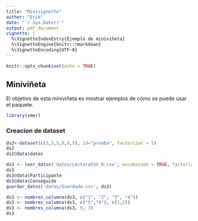 ```yaml
---
title: "Minivignette"
author: "Erik"
date: "`r Sys.Date()`"
output: pdf_document
vignette: |
  %\VignetteIndexEntry{Ejemplo de miniviñeta}
  %\VignetteEngine{knitr::rmarkdown}
  %\VignetteEncoding{UTF-8}
---
```


```r
knitr::opts_chunk$set(echo = TRUE)
```

## Miniviñeta

El objetivo de esta miniviñeta es mostrar ejemplos de cómo se puede usar el paquete.

```r
library(smer)
```


### Creacion de dataset

```r
ds2<-dataset(c(3,3,5,8,9,5), id="prueba", factorizar = 5)
ds2
ds2@data$datos
```
```r
ds3 <- leer_datos('datos/LecturaCSV_R.csv', encabezado = TRUE, factorizar=6)
ds3
ds3@data$Participante
ds3@data$Conseguido
guardar_datos('datos/Guardado.csv', ds3)

ds3 <- nombres_columna(ds3, c("1", "2", "3", "4"))
ds3 <- nombres_columna(ds3, c("5","6"), c(1,2))
ds3 <- nombres_columna(ds3, 9, 3)
ds3
```

